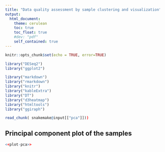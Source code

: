 ```yaml
---
title: "Data quality assessment by sample clustering and visualization"
output:
  html_document: 
    theme: cerulean
    toc: true
    toc_float: true
    #dev: "pdf"
    self_contained: true
---
```


```r
knitr::opts_chunk$set(echo = TRUE, error=TRUE)
```

```r
library("DESeq2")
library("ggplot2")

library("markdown")
library("rmarkdown")
library("knitr")
library("kableExtra")
library("DT")
library("d3heatmap")
library("htmltools")
library("ggiraph")
```

[//]: # "Load the various chunks in the various files"
```r
read_chunk( snakemake@input[["pca"]]))
```

## Principal component plot of the samples

```r
<<plot-pca>>
```
